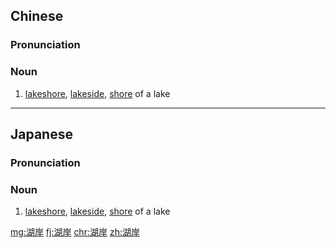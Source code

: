 ==Chinese==
{{zh-forms}}

===Pronunciation===
{{zh-pron
|m=hú'àn
|c=wu4 ngon6
|cat=n
}}

===Noun===
{{zh-noun}}

# [[lakeshore]], [[lakeside]], [[shore]] of a lake

----

==Japanese==
{{ja-kanjitab|こ|がん|yomi=o}}

===Pronunciation===
{{ja-pron|こがん|y=o}}

===Noun===
{{ja-noun|こがん}}

# [[lakeshore]], [[lakeside]], [[shore]] of a lake

[[mg:湖岸]]
[[fj:湖岸]]
[[chr:湖岸]]
[[zh:湖岸]]